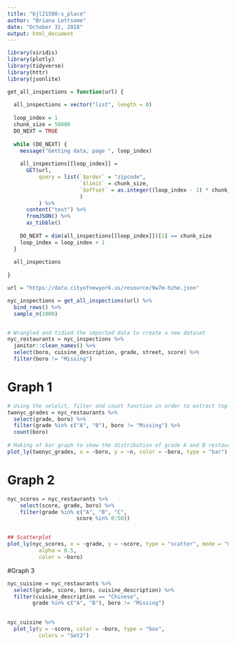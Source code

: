 ```yaml
---
title: "bjl21500-s_place"
author: "Briana Lettsome"
date: "October 31, 2018"
output: html_document
---
```


```r
library(viridis)
library(plotly)
library(tidyverse)
library(httr)
library(jsonlite)
```


```r
get_all_inspections = function(url) {
  
  all_inspections = vector("list", length = 0)
  
  loop_index = 1
  chunk_size = 50000
  DO_NEXT = TRUE
  
  while (DO_NEXT) {
    message("Getting data, page ", loop_index)
    
    all_inspections[[loop_index]] = 
      GET(url,
          query = list(`$order` = "zipcode",
                       `$limit` = chunk_size,
                       `$offset` = as.integer((loop_index - 1) * chunk_size)
                       )
          ) %>%
      content("text") %>%
      fromJSON() %>%
      as_tibble()
    
    DO_NEXT = dim(all_inspections[[loop_index]])[1] == chunk_size
    loop_index = loop_index + 1
  }
  
  all_inspections
  
}

url = "https://data.cityofnewyork.us/resource/9w7m-hzhe.json"

nyc_inspections = get_all_inspections(url) %>%
  bind_rows() %>%
  sample_n(1000)


# Wrangled and tidied the imported data to create a new dataset 
nyc_restaurants = nyc_inspections %>%
  janitor::clean_names() %>%
  select(boro, cuisine_description, grade, street, score) %>%
  filter(boro != "Missing") 
```



# Graph 1
```r
# Using the selelct, filter and count function in order to extract top-ranked eats
twonyc_grades = nyc_restaurants %>%
  select(grade, boro) %>%
  filter(grade %in% c("A", "B"), boro != "Missing") %>%
  count(boro)
  
# Making of bar graph to show the distribution of grade A and B restaurants per boro
plot_ly(twonyc_grades, x = ~boro, y = ~n, color = ~boro, type = "bar")
```


# Graph 2
```r
nyc_scores = nyc_restaurants %>%
    select(score, grade, boro) %>%
    filter(grade %in% c("A", "B", "C",
                      score %in% 0:50)) 


## Scatterplot 
plot_ly(nyc_scores, x = ~grade, y = ~score, type = "scatter", mode = "markers",
          alpha = 0.5, 
          color = ~boro)
```

#Graph 3
```r
nyc_cuisine = nyc_restaurants %>%
  select(grade, score, boro, cuisine_description) %>%
  filter(cuisine_description == "Chinese",
        grade %in% c("A", "B"), boro != "Missing")
  

nyc_cuisine %>%
  plot_ly(y = ~score, color = ~boro, type = "box",
          colors = "Set2")
```

